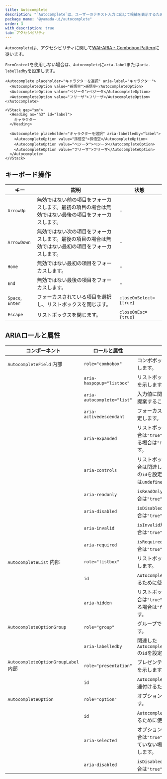 ```yaml
---
title: Autocomplete
description: "`Autocomplete`は、ユーザーのテキスト入力に応じて候補を表示するために使用されるコンポーネントです。"
package_name: "@yamada-ui/autocomplete"
order: 3
with_description: true
tab: アクセシビリティ
---
```


`Autocomplete`は、アクセシビリティに関して[WAI-ARIA - Combobox Pattern](https://www.w3.org/WAI/ARIA/apg/patterns/combobox/)に従います。

`FormControl`を使用しない場合は、`Autocomplete`に`aria-label`または`aria-labelledby`を設定します。

```tsx live=false
<Autocomplete placeholder="キャラクターを選択" aria-label="キャラクター">
  <AutocompleteOption value="孫悟空">孫悟空</AutocompleteOption>
  <AutocompleteOption value="ベジータ">ベジータ</AutocompleteOption>
  <AutocompleteOption value="フリーザ">フリーザ</AutocompleteOption>
</Autocomplete>
```

```tsx live=false
<VStack gap="sm">
  <Heading as="h3" id="label">
    キャラクター
  </Heading>

  <Autocomplete placeholder="キャラクターを選択" aria-labelledby="label">
    <AutocompleteOption value="孫悟空">孫悟空</AutocompleteOption>
    <AutocompleteOption value="ベジータ">ベジータ</AutocompleteOption>
    <AutocompleteOption value="フリーザ">フリーザ</AutocompleteOption>
  </Autocomplete>
</VStack>
```

## キーボード操作

| キー             | 説明                                                                                                 | 状態                   |
| ---------------- | ---------------------------------------------------------------------------------------------------- | ---------------------- |
| `ArrowUp`        | 無効ではない前の項目をフォーカスします。最初の項目の場合は無効ではない最後の項目をフォーカスします。 | -                      |
| `ArrowDown`      | 無効ではない次の項目をフォーカスします。最後の項目の場合は無効ではない最初の項目をフォーカスします。 | -                      |
| `Home`           | 無効ではない最初の項目をフォーカスします。                                                           | -                      |
| `End`            | 無効ではない最後の項目をフォーカスします。                                                           | -                      |
| `Space`, `Enter` | フォーカスされている項目を選択し、リストボックスを閉じます。                                         | `closeOnSelect={true}` |
| `Escape`         | リストボックスを閉じます。                                                                           | `closeOnEsc={true}`    |

## ARIAロールと属性

| コンポーネント                                 | ロールと属性               | 使い方                                                                                                              |
| ---------------------------------------------- | -------------------------- | ------------------------------------------------------------------------------------------------------------------- |
| `AutocompleteField` <Tag>内部</Tag>            | `role="combobox"`          | コンボボックスであることを示します。                                                                                |
|                                                | `aria-haspopup="listbox"`  | リストボックスが存在することを示します。                                                                            |
|                                                | `aria-autocomplete="list"` | 入力値に関連する候補リストを提案することを示します。                                                                |
|                                                | `aria-activedescendant`    | フォーカスされた項目の`id`を設定します。                                                                            |
|                                                | `aria-expanded`            | リストボックスが開いている場合は`"true"`を設定し、閉じている場合は`"false"`を設定します。                           |
|                                                | `aria-controls`            | リストボックスが開いている場合は関連した`AutocompleteList`の`id`を設定し、閉じている場合は`undefined`を設定します。 |
|                                                | `aria-readonly`            | `isReadOnly`が設定されている場合は`"true"`を設定します。                                                            |
|                                                | `aria-disabled`            | `isDisabled`が設定されている場合は`"true"`を設定します。                                                            |
|                                                | `aria-invalid`             | `isInvalid`が設定されている場合は`"true"`を設定します。                                                             |
|                                                | `aria-required`            | `isRequired`が設定されている場合は`"true"`を設定します。                                                            |
| `AutocompleteList` <Tag>内部</Tag>             | `role="listbox"`           | リストボックスであることを示します。                                                                                |
|                                                | `id`                       | `AutocompleteField`と関連付けるために使用する`id`。                                                                 |
|                                                | `aria-hidden`              | リストボックスが開いている場合は`"true"`を設定し、閉じている場合は`"false"`を設定します。                           |
| `AutocompleteOptionGroup`                      | `role="group"`             | グループであることを示します。                                                                                      |
|                                                | `aria-labelledby`          | 関連した`AutocompleteOptionGroupLabel`の`id`を設定します。                                                          |
| `AutocompleteOptionGroupLabel` <Tag>内部</Tag> | `role="presentation"`      | プレゼンテーションであることを示します。                                                                            |
|                                                | `id`                       | `AutocompleteOptionGroup`と関連付けるために使用する`id`。                                                           |
| `AutocompleteOption`                           | `role="option"`            | オプションであることを示します。                                                                                    |
|                                                | `id`                       | `AutocompleteField`と関連付けるために使用する`id`。                                                                 |
|                                                | `aria-selected`            | オプションが選択されている場合は`"true"`を設定し、選択されていない場合は`"false"`を設定します。                     |
|                                                | `aria-disabled`            | `isDisabled`が設定されている場合は`"true"`を設定します。                                                            |
